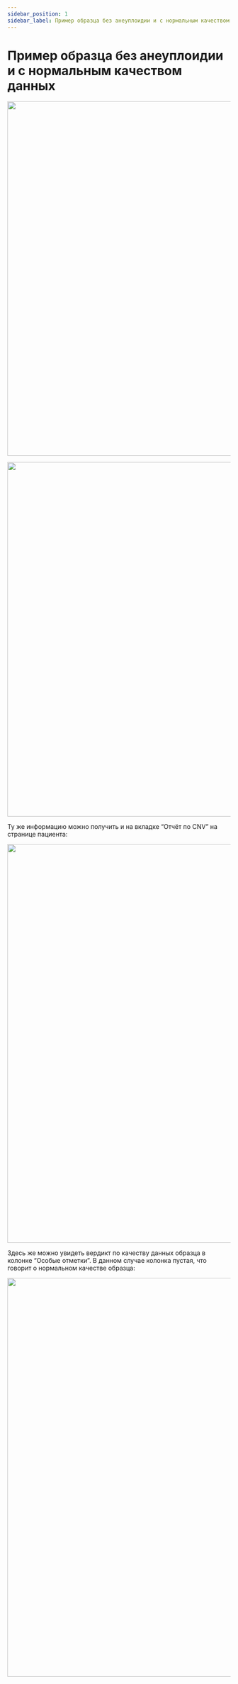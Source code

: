 ```yaml
---
sidebar_position: 1
sidebar_label: Пример образца без анеуплоидии и с нормальным качеством данных
---
```


# Пример образца без анеуплоидии и с нормальным качеством данных


<NormalQualityData />

<p align="center">
<img src={require('/img/rus/38-main-page-normal-data-quality.png').default} width="800"/>
</p>


<CNVReportInfo result="отклонений от нормального числа копий хромосом не было обнаружено" />

<p align="center">
<img src={require('/img/rus/39-cnv-report-normal-quality-data.png').default} width="800"/>
</p>

Ту же информацию можно получить и на вкладке “Отчёт по CNV” на странице пациента:

<p align="center">
<img src={require('/img/rus/cnv-report-not-detected-normal-data-quality.png').default} width="900"/>
</p>

Здесь же можно увидеть вердикт по качеству данных образца в колонке “Особые отметки”.
В данном случае колонка пустая, что говорит о нормальном качестве образца:

<p align="center">
<img src={require('/img/rus/43-cnv-report-not-detected-normal-data-quality.png').default} width="900"/>
</p>
